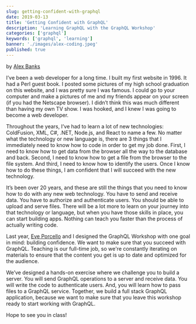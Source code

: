 ```yaml
---
slug: getting-confident-with-graphql
date: 2019-03-13
title: 'Getting Confident with GraphQL'
description: 'Learning GraphQL with the GraphQL Workshop'
categories: ['graphql']
keywords: ['graphql', 'learning']
banner: './images/alex-coding.jpeg'
published: true
---
```


by [Alex Banks](https://twitter.com/moontahoe)

I’ve been a web developer for a long time. I built my first website in 1996. It had a Perl guest book. I posted some pictures of my high school graduation on this website, and I was pretty sure I was famous. I could go to your computer and make a pictures of me and my friends appear on your screen (if you had the Netscape browser). I didn’t think this was much different than having my own TV show. I was hooked, and I knew I was going to become a web developer.

Throughout the years, I’ve had to learn a lot of new technologies: ColdFusion, XML, C#, .NET, Node.js, and React to name a few. No matter what the technology or new language is, there are 3 things that I immediately need to know how to code in order to get my job done. First, I need to know how to get data from the browser all the way to the database and back. Second, I need to know how to get a file from the browser to the file system. And third, I need to know how to identify the users. Once I know how to do these things, I am confident that I will succeed with the new technology.

It’s been over 20 years, and these are still the things that you need to know how to do with any new web technology. You have to send and receive data. You have to authorize and authenticate users. You should be able to upload and serve files. There will be a lot more to learn on your journey into that technology or language, but when you have those skills in place, you can start building apps. Nothing can teach you faster than the process of actually writing code.

Last year, [Eve Porcello](https://www.twitter.com/eveporcello) and I designed the GraphQL Workshop with one goal in mind: building confidence. We want to make sure that you succeed with GraphQL. Teaching is our full-time job, so we're constantly iterating on materials to ensure that the content you get is up to date and optimized for the audience.

We’ve designed a hands-on exercise where we challenge you to build a server. You will send GraphQL operations to a server and receive data. You will write the code to authenticate users. And, you will learn how to pass files to a GraphQL service. Together, we build a full stack GraphQL application, because we want to make sure that you leave this workshop ready to start working with GraphQL.

Hope to see you in class!

